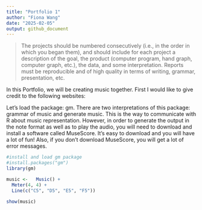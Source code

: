 ```yaml
---
title: "Portfolio 1"
author: "Fiona Wang"
date: "2025-02-05"
output: github_document
---
```


> The projects should be numbered consecutively (i.e., in the order in which you began them), and should include for each project a description of the goal, the product (computer program, hand graph, computer graph, etc.), the data, and some interpretation. Reports must be reproducible and of high quality in terms of writing, grammar, presentation, etc.


In this Portfolio, we will be creating music together. First I would like to give credit to the following websites:



Let's load the package: gm. There are two interpretations of this package: grammar of music and generate music. This is the way to communicate with R about music representation. However, in order to generate the output in the note format as well as to play the audio, you will need to download and install a software called MuseScore. It's easy to download and you will have a lot of fun! Also, if you don't download MuseScore, you will get a lot of error messages. 
```r
#install and load gm package
#install.packages("gm")
library(gm)
```

```r
music <-   Music() +
  Meter(4, 4) +
  Line(c("C5", "D5", "E5", "F5"))
  
show(music)
```
